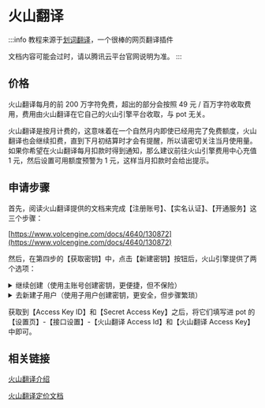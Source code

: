 # 火山翻译

:::info
教程来源于[划词翻译](https://hcfy.app/)，一个很棒的网页翻译插件

文档内容可能会过时，请以腾讯云平台官网说明为准。
:::

## 价格

火山翻译每月的前 200 万字符免费，超出的部分会按照 49 元 / 百万字符收取费用，费用由火山翻译在它自己的火山引擎平台收取，与 pot 无关。

火山翻译是按月计费的，这意味着在一个自然月内即使已经用完了免费额度，火山翻译也会继续扣费，直到下月初结算时才会有提醒，所以请密切关注当月使用量。如果你希望在火山翻译每月扣款时得到通知，那么建议前往火山引擎费用中心充值 1 元，然后设置可用额度预警为 1 元，这样当月扣款时会给出提示。

## 申请步骤

首先，阅读火山翻译提供的文档来完成【注册账号】、【实名认证】、【开通服务】这三个步骤：

[https://www.volcengine.com/docs/4640/130872](https://www.volcengine.com/docs/4640/130872)

然后，在第四步的【获取密钥】中，点击【新建密钥】按钮后，火山引擎提供了两个选项：

<details><summary>继续创建（使用主账号创建密钥，更便捷，但不保险）</summary>
<p>

选择【继续创建】后，表格里会出现一条新的数据，其中就包含我们要用到的【Access Key ID】和【Secret Access Key】。

</p>
</details>
<details><summary>去新建子用户（使用子用户创建密钥，更安全，但步骤繁琐）</summary>
<p>

略

</p>
</details>

获取到【Access Key ID】和【Secret Access Key】之后，将它们填写进 pot 的【设置页】-【接口设置】-【火山翻译 Access Id】和【火山翻译 Access Key】中即可。

## 相关链接

[火山翻译介绍](https://www.volcengine.com/product/machine-translation)

[火山翻译定价文档](https://www.volcengine.com/docs/4640/68515)

<div
  class="wwads-cn wwads-horizontal wwads-sticky"
  data-id="285"
  style={{ maxWidth: "180px" }}
></div>
